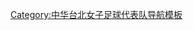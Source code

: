 {{National squad
  | name      = 2014年亞洲盃女子足球賽資格賽中華台北參賽名單
  | bg        = navy
  | fg        = white
  | country   = 中華台北
  | gender    = female
  | comp      = 2014年女子亞洲盃足球賽資格賽
  | comp link = 2014年女子亞洲盃足球賽資格賽
  | p1        = [[蔡明容]]
  | p3        = [[徐稚亭]]
  | p4        = [[王佳玉]]
  | p8        = [[王湘惠]]
  | p9        = [[林瓊鶯]]
  | p10       = [[曾淑娥]]
  | p11       = [[賴麗琴]]
  | p13       = [[魏采萍]]
  | p14       = [[林雅惠]]
  | p15       = [[鄭雅薰]]
  | p16       = [[余秀菁]]
  | p17       = [[謝宜玲]]
  | p19       = [[林曼婷]]
  | p21       = [[林凱玲]]
  | p22       = [[陳佳惠]]
  | p23       = [[林雅涵]]
  | p24       = [[李綉琴]]
  | p25       = [[侯芳瑋]]
  | p29       = [[張淑晶]]
  | p31       = [[詹筆涵]]
  | p32       = [[吳詩萍]]
  | p35       = [[蔡欣芸]]
  | p38       = [[程思瑜]]
  | coach     = [[顏士凱]]
}}<noinclude>
[[Category:中华台北女子足球代表队导航模板]]
</noinclude>